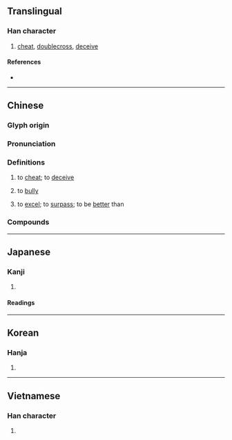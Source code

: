 {{character info}}
==Translingual==

===Han character===
{{Han char|rn=76|rad=欠|as=08|sn=12|four=47882|canj=TCNO|ids=⿰其欠}}

# [[cheat]], [[doublecross]], [[deceive]]

====References====
* {{Han ref|kx=0568.140|dkj=16097|dj=0956.260|hdz=32142.030|uh=6B3A|ud=27450|bh=B4DB|bd=46299}}

----

==Chinese==
{{zh-forms}}

===Glyph origin===
{{Han etym}}
{{Han compound|其|欠|ls=psc|t2=breath|c1=p|c2=s}}

===Pronunciation===
{{zh-pron
|m=qī
|c=hei1
|h=pfs=
|md=kiă
|mn=khi
|mn-t=ki1
|w=
|mc=y
|oc=y
|cat=v
}}

===Definitions===
{{zh-hanzi}}

# to [[cheat]]; to [[deceive]]
#: {{zh-x|欺騙|to deceive; to cheat}}
#: {{zh-x|欺詐|to deceive; to cheat; to swindle; to defraud}}
#: {{zh-x|自欺欺人|to deceive oneself as well as others; to fool oneself and others}}
# to [[bully]]
#: {{zh-x|欺負|to bully; to push around; to pick on; to tease; to kid; to rib}}
#: {{zh-x|仗勢欺人|to rely on one's power to bully others; to throw one's weight around}}
# {{lb|zh|literary}} to [[excel]]; to [[surpass]]; to be [[better]] than

===Compounds===
{{zh-der|恃強欺弱|不欺暗室|怕硬欺軟|好欺負|仗勢欺人|傲雪欺霜|倚強欺弱|倚富欺貧|不敢欺|欺師滅祖|欺辱|欺誑|欺以其方|欺騙|暗室可欺|欺瞞夾帳|欺世盜名|欺誣|明欺暗騙|欺負|欺詐|欺善怕惡|欺隱|欺世釣譽|欺虐|欺三瞞四|欺人之談|欺瞞|欺誕|欺謾|欺天罔人|欺世亂俗|瞞上欺下|欺壓|欺君|欺公罔法|欺君罔上|欺天誑地|欺罔|欺軟怕硬|欺天罔地|欺行霸市|欺矇|欺心|盜名欺世|欺霜傲雪|欺世罔俗|欺心誑上|欺魄|欺人自欺|欺生|欺人太甚|欺陵|欺大壓小|欺君誤國|欺凌|欺侮|欺世惑俗|欺上罔下|欺主罔上|暗室不欺|詭辭欺世|臉欺膩玉|誤國欺君|自欺欺人|童叟無欺|自欺|釣名欺世|詐欺罪|詐欺|老少無欺|欺山莫欺水|人善得人欺，馬善得人騎}}

----

==Japanese==

===Kanji===
{{ja-kanji|grade=c|rs=欠08}}

# {{rfdef|ja|sort=欠08}}

====Readings====
{{ja-readings
|goon=こ
|kanon=き
|kanyoon=ぎ
|kun=あざむ-く
}}

----

==Korean==

===Hanja===
{{ko-hanja|hangeul=기|eumhun=|rv=gi|mr=ki|y=ki}}

# {{rfdef|ko|sort=欠08}}

----

==Vietnamese==

===Han character===
{{vi-hantu|khi|rs=欠08}}

# {{rfdef|vi|sort=欠08}}